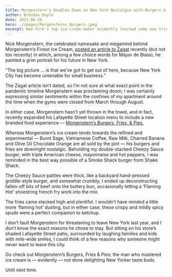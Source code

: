 ```yaml
---
title: Morgenstern's Doubles Down on New York Nostalgia with Burgers & Fries
author: Brendan Doyle
date: 2021-06-26
hero: ./images/Morgensterns_Burgers.jpeg
excerpt: New York's top ice-cream maker evidently learned some new tricks in lockdown
---
```


Nick Morgenstern, the celebrated namesake and megamind behind Morgenstern’s Finest Ice Cream, <a href='https://stories.zagat.com/posts/nick-morgenstern-on-ice-cream-zeitgeist-and-escaping-new-york' target='blank'>posted an article to Zagat</a> recently (but not too recently) in which, among a few choice words for Mayor de Blasio, he painted a grim portrait for his future in New York.  

“The big picture … is that we’ve got to get out of here, because New York City has become untenable for small business.”

The Zagat article isn’t dated, so I’m not sure at what exact point in the pandemic timeline Morgenstern was proclaiming doom; I was certainly expressing similar sentiments within the confines of my apartment around the time when the gyms were closed from March through August. 

In either case, Morgenstern hasn’t yet thrown in the towel, and in fact, recently expanded his Lafayette Street location menu to include a new branded food experience — <a href='https://www.morgensternsnyc.com/pages/burgers' target='blank'>Morgenstern’s Burgers, Fries, & Pies. </a>

Whereas Morgenstern’s ice cream tends towards the refined and experimental — Burnt Sage, Vietnamese Coffee, Raw Milk, Charred Banana and Olive Oil Chocolate Orange are all sold by the pint — his burgers and fries are downright nostalgic. Beholding my double-stacked Cheezy Sauce burger, with triple American cheese, mayonnaise and hot peppers, I was reminded in the best way possible of a Smoke Shack burger from Shake Shack. 

The Cheezy Sauce patties were thick, like a backyard hand-pressed griddle-style burger, and somewhat crumbly; I ended up deconstructing fallen-off bits of beef onto the buttery bun, occasionally letting a ‘Flaming Hot’ shoestring french fry work into the mix. 

The fries came stacked high and plentiful. I wouldn’t have minded a little more ‘flaming hot’ dusting, but in either case, these crispy and mildly spicy spuds were a perfect companion to ketchup. 

I don’t fault Morgenstern for threatening to leave New York last year, and I don’t know the exact reasons he chose to stay. But sitting on his store’s shaded Lafayette Street patio, surrounded by laughing families and kids with mile-wide smiles, I could think of a few reasons why someone might never want to leave this city. 

Go check out Morgenstern’s Burgers, Fries & Pies; the man who mastered ice cream is —  evidently —  not done delighting New Yorker taste buds. 

Until next time. 
